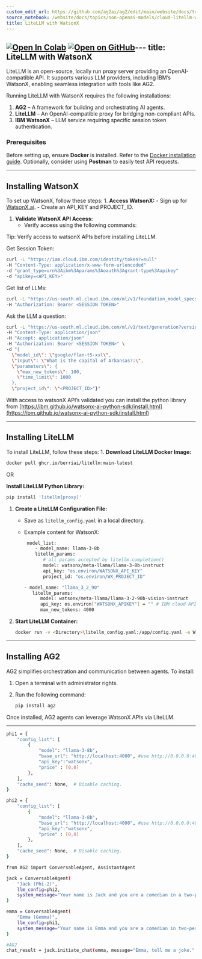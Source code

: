 ```yaml
---
custom_edit_url: https://github.com/ag2ai/ag2/edit/main/website/docs/topics/non-openai-models/cloud-litellm-watsonx.ipynb
source_notebook: /website/docs/topics/non-openai-models/cloud-litellm-watsonx.ipynb
title: LiteLLM with WatsonX
---
```


<a href="https://colab.research.google.com/github/ag2ai/ag2/blob/main/website/docs/topics/non-openai-models/cloud-litellm-watsonx.ipynb" class="colab-badge" target="_blank"><img noZoom src="https://colab.research.google.com/assets/colab-badge.svg" alt="Open In Colab" /></a>
<a href="https://github.com/ag2ai/ag2/blob/main/website/docs/topics/non-openai-models/cloud-litellm-watsonx.ipynb" class="github-badge" target="_blank"><img noZoom src="https://img.shields.io/badge/Open%20on%20GitHub-grey?logo=github" alt="Open on GitHub" /></a>---
title: LiteLLM with WatsonX
---




LiteLLM is an open-source, locally run proxy server providing an
OpenAI-compatible API. It supports various LLM providers, including
IBM’s WatsonX, enabling seamless integration with tools like AG2.

Running LiteLLM with WatsonX requires the following installations:

1.  **AG2** – A framework for building and orchestrating AI agents.
2.  **LiteLLM** – An OpenAI-compatible proxy for bridging non-compliant
    APIs.
3.  **IBM WatsonX** – LLM service requiring specific session token
    authentication.

### Prerequisites

Before setting up, ensure **Docker** is installed. Refer to the [Docker
installation guide](https://docs.docker.com/get-docker/). Optionally,
consider using **Postman** to easily test API requests.

------------------------------------------------------------------------

## Installing WatsonX

To set up WatsonX, follow these steps: 1. **Access WatsonX:** - Sign up
for [WatsonX.ai](https://www.ibm.com/watsonx). - Create an API_KEY and
PROJECT_ID.

1.  **Validate WatsonX API Access:**
    -   Verify access using the following commands:

Tip: Verify access to watsonX APIs before installing LiteLLM.

Get Session Token:

```bash
curl -L "https://iam.cloud.ibm.com/identity/token?=null" 
-H "Content-Type: application/x-www-form-urlencoded" 
-d "grant_type=urn%3Aibm%3Aparams%3Aoauth%3Agrant-type%3Aapikey" 
-d "apikey=<API_KEY>"
```

Get list of LLMs:

```bash
curl -L "https://us-south.ml.cloud.ibm.com/ml/v1/foundation_model_specs?version=2024-09-16&project_id=1eeb4112-5f6e-4a81-9b61-8eac7f9653b4&filters=function_text_generation%2C%21lifecycle_withdrawn%3Aand&limit=200" 
-H "Authorization: Bearer <SESSION TOKEN>"
```

Ask the LLM a question:

```bash
curl -L "https://us-south.ml.cloud.ibm.com/ml/v1/text/generation?version=2023-05-02" 
-H "Content-Type: application/json" 
-H "Accept: application/json" 
-H "Authorization: Bearer <SESSION TOKEN>" \
-d "{
  \"model_id\": \"google/flan-t5-xxl\",
  \"input\": \"What is the capital of Arkansas?:\",
  \"parameters\": {
    \"max_new_tokens\": 100,
    \"time_limit\": 1000
  },
  \"project_id\": \"<PROJECT_ID>"}"
```

With access to watsonX API’s validated you can install the python
library from
[https://ibm.github.io/watsonx-ai-python-sdk/install.html](https://ibm.github.io/watsonx-ai-python-sdk/install.html)

------------------------------------------------------------------------

## Installing LiteLLM

To install LiteLLM, follow these steps: 1. **Download LiteLLM Docker
Image:**

```bash
docker pull ghcr.io/berriai/litellm:main-latest
```

OR

**Install LiteLLM Python Library:**

```bash
pip install 'litellm[proxy]'
```

1.  **Create a LiteLLM Configuration File:**

    -   Save as `litellm_config.yaml` in a local directory.

    -   Example content for WatsonX:

        ```bash
         model_list:
            - model_name: llama-3-8b
            litellm_params:
               # all params accepted by litellm.completion()
               model: watsonx/meta-llama/llama-3-8b-instruct
               api_key: "os.environ/WATSONX_API_KEY" 
               project_id: "os.environ/WX_PROJECT_ID"

        ```


        ```bash
        - model_name: "llama_3_2_90"
           litellm_params:
              model: watsonx/meta-llama/llama-3-2-90b-vision-instruct
              api_key: os.environ["WATSONX_APIKEY"] = "" # IBM cloud API key
              max_new_tokens: 4000
        ```

2.  **Start LiteLLM Container:**

    ```bash
    docker run -v <Directory>\litellm_config.yaml:/app/config.yaml -e WATSONX_API_KEY=<API_KEY> -e WATSONX_URL=https://us-south.ml.cloud.ibm.com/ml/v1/text/generation?version=2023-05-02 -e WX_PROJECT_ID=<PROJECT_ID> -p 4000:4000 ghcr.io/berriai/litellm:main-latest --config /app/config.yaml --detailed_debug
    ```

------------------------------------------------------------------------

## Installing AG2

AG2 simplifies orchestration and communication between agents. To
install:

1.  Open a terminal with administrator rights.

2.  Run the following command:

    ```bash
    pip install ag2
    ```

Once installed, AG2 agents can leverage WatsonX APIs via LiteLLM.

------------------------------------------------------------------------

```bash
phi1 = {
    "config_list": [
        {
            "model": "llama-3-8b",
            "base_url": "http://localhost:4000", #use http://0.0.0.0:4000 for Macs
            "api_key":"watsonx",
            "price" : [0,0]
        },
    ],
    "cache_seed": None,  # Disable caching.
}

phi2 = {
    "config_list": [
        {
            "model": "llama-3-8b",
            "base_url": "http://localhost:4000", #use http://0.0.0.0:4000 for Macs
            "api_key":"watsonx",
            "price" : [0,0]
        },
    ],
    "cache_seed": None,  # Disable caching.
}

from AG2 import ConversableAgent, AssistantAgent

jack = ConversableAgent(
    "Jack (Phi-2)",
    llm_config=phi2,
    system_message="Your name is Jack and you are a comedian in a two-person comedy show.",
)

emma = ConversableAgent(
    "Emma (Gemma)",
    llm_config=phi1, 
    system_message="Your name is Emma and you are a comedian in two-person comedy show.",
)

#AG2
chat_result = jack.initiate_chat(emma, message="Emma, tell me a joke.", max_turns=2)
```
